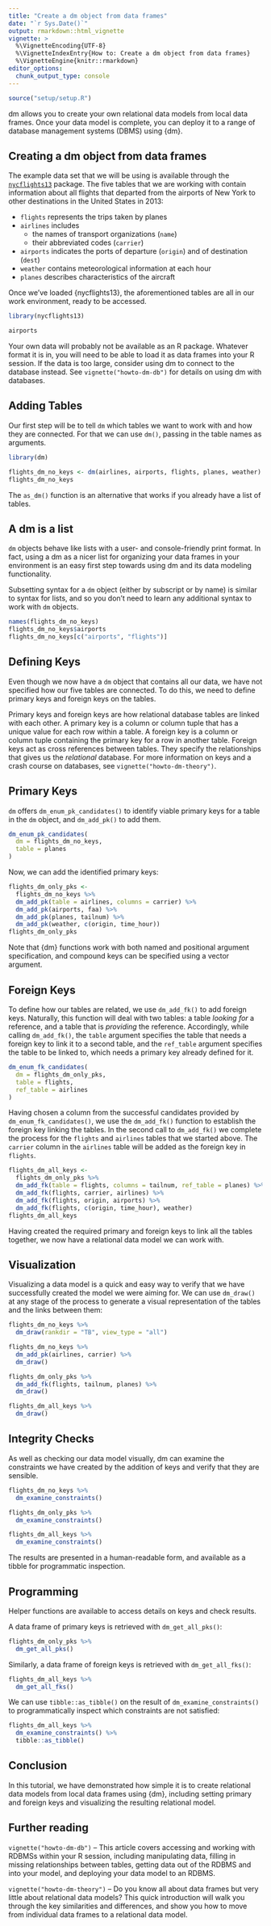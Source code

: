 ```yaml
---
title: "Create a dm object from data frames"
date: "`r Sys.Date()`"
output: rmarkdown::html_vignette
vignette: >
  %\VignetteEncoding{UTF-8}
  %\VignetteIndexEntry{How to: Create a dm object from data frames}
  %\VignetteEngine{knitr::rmarkdown}
editor_options:
  chunk_output_type: console
---
```



``````r
source("setup/setup.R")
``````


dm allows you to create your own relational data models from local data frames.
Once your data model is complete, you can deploy it to a range of database management systems (DBMS) using {dm}.

## Creating a dm object from data frames

The example data set that we will be using is available through the [`nycflights13`](https://github.com/tidyverse/nycflights13) package.
The five tables that we are working with contain information about all flights that departed from the airports of New York to other destinations in the United States in 2013:

- `flights` represents the trips taken by planes
- `airlines` includes
  - the names of transport organizations (`name`)
  - their abbreviated codes (`carrier`)
- `airports` indicates the ports of departure (`origin`) and of destination (`dest`)
- `weather` contains meteorological information at each hour
- `planes` describes characteristics of the aircraft

Once we've loaded {nycflights13}, the aforementioned tables are all in our work environment, ready to be accessed.

```r
library(nycflights13)

airports
```

Your own data will probably not be available as an R package.
Whatever format it is in, you will need to be able to load it as data frames into your R session.
If the data is too large, consider using dm to connect to the database instead.
See `vignette("howto-dm-db")` for details on using dm with databases.

## Adding Tables

Our first step will be to tell `dm` which tables we want to work with and how they are connected.
For that we can use `dm()`, passing in the table names as arguments.

```r
library(dm)

flights_dm_no_keys <- dm(airlines, airports, flights, planes, weather)
flights_dm_no_keys
```

The `as_dm()` function is an alternative that works if you already have a list of tables.

## A dm is a list

`dm` objects behave like lists with a user- and console-friendly print format.
In fact, using a dm as a nicer list for organizing your data frames in your environment is an easy first step towards using dm and its data modeling functionality.

Subsetting syntax for a `dm` object (either by subscript or by name) is similar to syntax for lists, and so you don't need to learn any additional syntax to work with `dm` objects.

```r
names(flights_dm_no_keys)
flights_dm_no_keys$airports
flights_dm_no_keys[c("airports", "flights")]
```

## Defining Keys

Even though we now have a `dm` object that contains all our data, we have not specified how our five tables are connected.
To do this, we need to define primary keys and foreign keys on the tables.

Primary keys and foreign keys are how relational database tables are linked with each other.
A primary key is a column or column tuple that has a unique value for each row within a table.
A foreign key is a column or column tuple containing the primary key for a row in another table.
Foreign keys act as cross references between tables.
They specify the relationships that gives us the *relational* database.
For more information on keys and a crash course on databases, see `vignette("howto-dm-theory")`.

## Primary Keys

`dm` offers `dm_enum_pk_candidates()` to identify viable primary keys for a table in the `dm` object, and `dm_add_pk()` to add them.

```r
dm_enum_pk_candidates(
  dm = flights_dm_no_keys,
  table = planes
)
```

Now, we can add the identified primary keys:

```r
flights_dm_only_pks <-
  flights_dm_no_keys %>%
  dm_add_pk(table = airlines, columns = carrier) %>%
  dm_add_pk(airports, faa) %>%
  dm_add_pk(planes, tailnum) %>%
  dm_add_pk(weather, c(origin, time_hour))
flights_dm_only_pks
```

Note that {dm} functions work with both named and positional argument specification, and compound keys can be specified using a vector argument.

## Foreign Keys

To define how our tables are related, we use `dm_add_fk()` to add foreign keys.
Naturally, this function will deal with two tables: a table *looking for* a reference, and a table that is *providing* the reference.
Accordingly, while calling `dm_add_fk()`, the `table` argument specifies the table that needs a foreign key to link it to a second table, and the `ref_table` argument specifies the table to be linked to, which needs a primary key already defined for it.

```r
dm_enum_fk_candidates(
  dm = flights_dm_only_pks,
  table = flights,
  ref_table = airlines
)
```


Having chosen a column from the successful candidates provided by `dm_enum_fk_candidates()`, we use the `dm_add_fk()` function to establish the foreign key linking the tables.
In the second call to `dm_add_fk()` we complete the process for the `flights` and `airlines` tables that we started above.
The `carrier` column in the `airlines` table will be added as the foreign key in `flights`.

```r
flights_dm_all_keys <-
  flights_dm_only_pks %>%
  dm_add_fk(table = flights, columns = tailnum, ref_table = planes) %>%
  dm_add_fk(flights, carrier, airlines) %>%
  dm_add_fk(flights, origin, airports) %>%
  dm_add_fk(flights, c(origin, time_hour), weather)
flights_dm_all_keys
```

Having created the required primary and foreign keys to link all the tables together, we now have a relational data model we can work with.

## Visualization

Visualizing a data model is a quick and easy way to verify that we have successfully created the model we were aiming for.
We can use `dm_draw()` at any stage of the process to generate a visual representation of the tables and the links between them:

```r
flights_dm_no_keys %>%
  dm_draw(rankdir = "TB", view_type = "all")
```


```r
flights_dm_no_keys %>%
  dm_add_pk(airlines, carrier) %>%
  dm_draw()
```


```r
flights_dm_only_pks %>%
  dm_add_fk(flights, tailnum, planes) %>%
  dm_draw()
```


```r
flights_dm_all_keys %>%
  dm_draw()
```


## Integrity Checks

As well as checking our data model visually, dm can examine the constraints we have created by the addition of keys and verify that they are sensible.

```r
flights_dm_no_keys %>%
  dm_examine_constraints()

flights_dm_only_pks %>%
  dm_examine_constraints()

flights_dm_all_keys %>%
  dm_examine_constraints()
```

The results are presented in a human-readable form, and available as a tibble for programmatic inspection.


## Programming

Helper functions are available to access details on keys and check results.

A data frame of primary keys is retrieved with `dm_get_all_pks()`:

```r
flights_dm_only_pks %>%
  dm_get_all_pks()
```

Similarly, a data frame of foreign keys is retrieved with `dm_get_all_fks()`:

```r
flights_dm_all_keys %>%
  dm_get_all_fks()
```

We can use `tibble::as_tibble()` on the result of `dm_examine_constraints()` to programmatically inspect which constraints are not satisfied:

```r
flights_dm_all_keys %>%
  dm_examine_constraints() %>%
  tibble::as_tibble()
```

## Conclusion {#conclusion}

In this tutorial, we have demonstrated how simple it is to create relational data models from local data frames using {dm}, including setting primary and foreign keys and visualizing the resulting relational model.

## Further reading

`vignette("howto-dm-db")` -- This article covers accessing and working with RDBMSs within your R session, including manipulating data, filling in missing relationships between tables, getting data out of the RDBMS and into your model, and deploying your data model to an RDBMS.

`vignette("howto-dm-theory")` -- Do you know all about data frames but very little about relational data models? This quick introduction will walk you through the key similarities and differences, and show you how to move from individual data frames to a relational data model.
